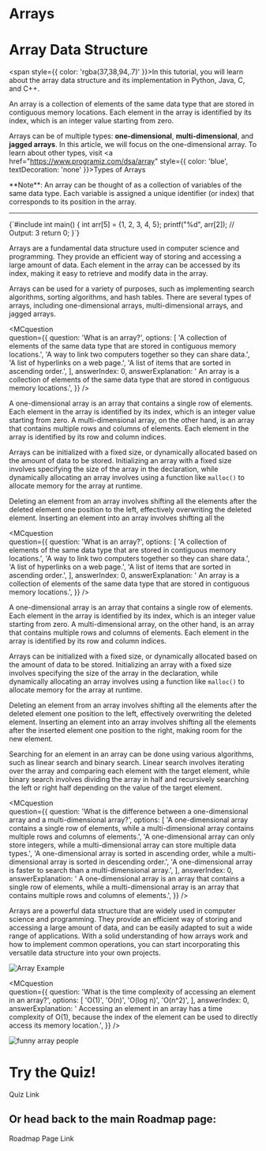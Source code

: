
# Arrays

# Array Data Structure

<span style={{ color: 'rgba(37,38,94,.7)' }}>In this tutorial, you will learn about the array data structure and its implementation in Python, Java, C, and C++.</span>

An array is a collection of elements of the same data type that are stored in contiguous memory locations. Each element in the array is identified by its index, which is an integer value starting from zero.

Arrays can be of multiple types: **one-dimensional**, **multi-dimensional**, and **jagged arrays**. In this article, we will focus on the one-dimensional array. To learn about other types, visit 
<a href="https://www.programiz.com/dsa/array" style={{ color: 'blue', textDecoration: 'none' }}>Types of Arrays</a>

<div style={{ border: '1px solid black', padding: '10px', margin: '10px', borderLeft: '4px solid blue' }}>**Note**: An array can be thought of as a collection of variables of the same data type. Each variable is assigned a unique identifier (or index) that corresponds to its position in the array.</div>

<hr style={{ marginTop: '40px', marginBottom: '40px' }} />

<CodeBlock>
  {`#include <stdio.h>
int main() {
   int arr[5] = {1, 2, 3, 4, 5};
   printf("%d", arr[2]); // Output: 3
   return 0;
}`}
</CodeBlock>

Arrays are a fundamental data structure used in computer science and programming. They provide an efficient way of storing and accessing a large amount of data. Each element in the array can be accessed by its index, making it easy to retrieve and modify data in the array.

Arrays can be used for a variety of purposes, such as implementing search algorithms, sorting algorithms, and hash tables. There are several types of arrays, including one-dimensional arrays, multi-dimensional arrays, and jagged arrays.


<MCquestion   
question={{
  question: 'What is an array?',
  options: [
    'A collection of elements of the same data type that are stored in contiguous memory locations.',
    'A way to link two computers together so they can share data.',
    'A list of hyperlinks on a web page.',
    'A list of items that are sorted in ascending order.',
  ],
  answerIndex: 0,
  answerExplanation: ' An array is a collection of elements of the same data type that are stored in contiguous memory locations.',
}}
/>

A one-dimensional array is an array that contains a single row of elements. Each element in the array is identified by its index, which is an integer value starting from zero. A multi-dimensional array, on the other hand, is an array that contains multiple rows and columns of elements. Each element in the array is identified by its row and column indices.

Arrays can be initialized with a fixed size, or dynamically allocated based on the amount of data to be stored. Initializing an array with a fixed size involves specifying the size of the array in the declaration, while dynamically allocating an array involves using a function like `malloc()` to allocate memory for the array at runtime.

Deleting an element from an array involves shifting all the elements after the deleted element one position to the left, effectively overwriting the deleted element. Inserting an element into an array involves shifting all the


<MCquestion   
question={{
  question: 'What is an array?',
  options: [
    'A collection of elements of the same data type that are stored in contiguous memory locations.',
    'A way to link two computers together so they can share data.',
    'A list of hyperlinks on a web page.',
    'A list of items that are sorted in ascending order.',
  ],
  answerIndex: 0,
  answerExplanation: ' An array is a collection of elements of the same data type that are stored in contiguous memory locations.',
}}
/>

A one-dimensional array is an array that contains a single row of elements. Each element in the array is identified by its index, which is an integer value starting from zero. A multi-dimensional array, on the other hand, is an array that contains multiple rows and columns of elements. Each element in the array is identified by its row and column indices.

Arrays can be initialized with a fixed size, or dynamically allocated based on the amount of data to be stored. Initializing an array with a fixed size involves specifying the size of the array in the declaration, while dynamically allocating an array involves using a function like `malloc()` to allocate memory for the array at runtime.

Deleting an element from an array involves shifting all the elements after the deleted element one position to the left, effectively overwriting the deleted element. Inserting an element into an array involves shifting all the elements after the inserted element one position to the right, making room for the new element.

Searching for an element in an array can be done using various algorithms, such as linear search and binary search. Linear search involves iterating over the array and comparing each element with the target element, while binary search involves dividing the array in half and recursively searching the left or right half depending on the value of the target element.

<MCquestion   
question={{
  question: 'What is the difference between a one-dimensional array and a multi-dimensional array?',
  options: [
    'A one-dimensional array contains a single row of elements, while a multi-dimensional array contains multiple rows and columns of elements.',
    'A one-dimensional array can only store integers, while a multi-dimensional array can store multiple data types.',
    'A one-dimensional array is sorted in ascending order, while a multi-dimensional array is sorted in descending order.',
    'A one-dimensional array is faster to search than a multi-dimensional array.',
  ],
  answerIndex: 0,
  answerExplanation: ' A one-dimensional array is an array that contains a single row of elements, while a multi-dimensional array is an array that contains multiple rows and columns of elements.',
}}
/>

Arrays are a powerful data structure that are widely used in computer science and programming. They provide an efficient way of storing and accessing a large amount of data, and can be easily adapted to suit a wide range of applications. With a solid understanding of how arrays work and how to implement common operations, you can start incorporating this versatile data structure into your own projects.

<img src={arrayImg} alt="Array Example" />

<MCquestion   
question={{
  question: 'What is the time complexity of accessing an element in an array?',
  options: [
    'O(1)',
    'O(n)',
    'O(log n)',
    'O(n^2)',
  ],
  answerIndex: 0,
  answerExplanation: ' Accessing an element in an array has a time complexity of O(1), because the index of the element can be used to directly access its memory location.',
}}
/>

<img src={peopleLine} alt="funny array people" />

# Try the Quiz!

<Link to="/arraysQuiz">Quiz Link</Link>

## Or head back to the main Roadmap page: 

<Link to="/roadmap">Roadmap Page Link</Link>